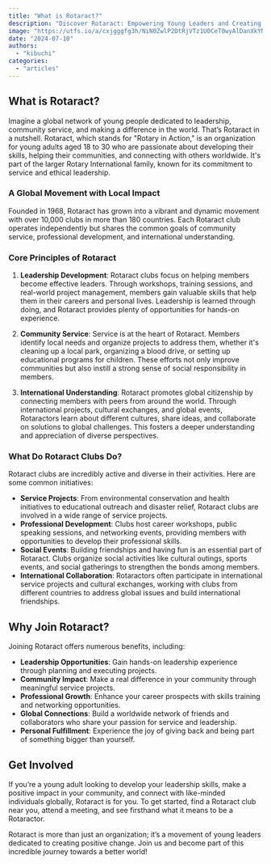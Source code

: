```yaml
---
title: "What is Rotaract?"
description: "Discover Rotaract: Empowering Young Leaders and Creating Positive Change"
image: "https://utfs.io/a/cxjgggfg3h/NiN0ZwlP2DtRjVTz1U0CeT0wyAlDanXkYN7Mzv2UWKh6ufxR"
date: "2024-07-10"
authors:
  - "kibuchi"
categories:
  - "articles"
---
```


## What is Rotaract?

Imagine a global network of young people dedicated to leadership, community service, and making a difference in the world. That’s Rotaract in a nutshell. Rotaract, which stands for "Rotary in Action," is an organization for young adults aged 18 to 30 who are passionate about developing their skills, helping their communities, and connecting with others worldwide. It's part of the larger Rotary International family, known for its commitment to service and ethical leadership.

### A Global Movement with Local Impact

Founded in 1968, Rotaract has grown into a vibrant and dynamic movement with over 10,000 clubs in more than 180 countries. Each Rotaract club operates independently but shares the common goals of community service, professional development, and international understanding.

### Core Principles of Rotaract

1. **Leadership Development**: Rotaract clubs focus on helping members become effective leaders. Through workshops, training sessions, and real-world project management, members gain valuable skills that help them in their careers and personal lives. Leadership is learned through doing, and Rotaract provides plenty of opportunities for hands-on experience.

2. **Community Service**: Service is at the heart of Rotaract. Members identify local needs and organize projects to address them, whether it's cleaning up a local park, organizing a blood drive, or setting up educational programs for children. These efforts not only improve communities but also instill a strong sense of social responsibility in members.

3. **International Understanding**: Rotaract promotes global citizenship by connecting members with peers from around the world. Through international projects, cultural exchanges, and global events, Rotaractors learn about different cultures, share ideas, and collaborate on solutions to global challenges. This fosters a deeper understanding and appreciation of diverse perspectives.

### What Do Rotaract Clubs Do?

Rotaract clubs are incredibly active and diverse in their activities. Here are some common initiatives:

- **Service Projects**: From environmental conservation and health initiatives to educational outreach and disaster relief, Rotaract clubs are involved in a wide range of service projects.
- **Professional Development**: Clubs host career workshops, public speaking sessions, and networking events, providing members with opportunities to develop their professional skills.
- **Social Events**: Building friendships and having fun is an essential part of Rotaract. Clubs organize social activities like cultural outings, sports events, and social gatherings to strengthen the bonds among members.
- **International Collaboration**: Rotaractors often participate in international service projects and cultural exchanges, working with clubs from different countries to address global issues and build international friendships.

## Why Join Rotaract?

Joining Rotaract offers numerous benefits, including:

- **Leadership Opportunities**: Gain hands-on leadership experience through planning and executing projects.
- **Community Impact**: Make a real difference in your community through meaningful service projects.
- **Professional Growth**: Enhance your career prospects with skills training and networking opportunities.
- **Global Connections**: Build a worldwide network of friends and collaborators who share your passion for service and leadership.
- **Personal Fulfillment**: Experience the joy of giving back and being part of something bigger than yourself.

## Get Involved

If you’re a young adult looking to develop your leadership skills, make a positive impact in your community, and connect with like-minded individuals globally, Rotaract is for you. To get started, find a Rotaract club near you, attend a meeting, and see firsthand what it means to be a Rotaractor.

Rotaract is more than just an organization; it’s a movement of young leaders dedicated to creating positive change. Join us and become part of this incredible journey towards a better world!

